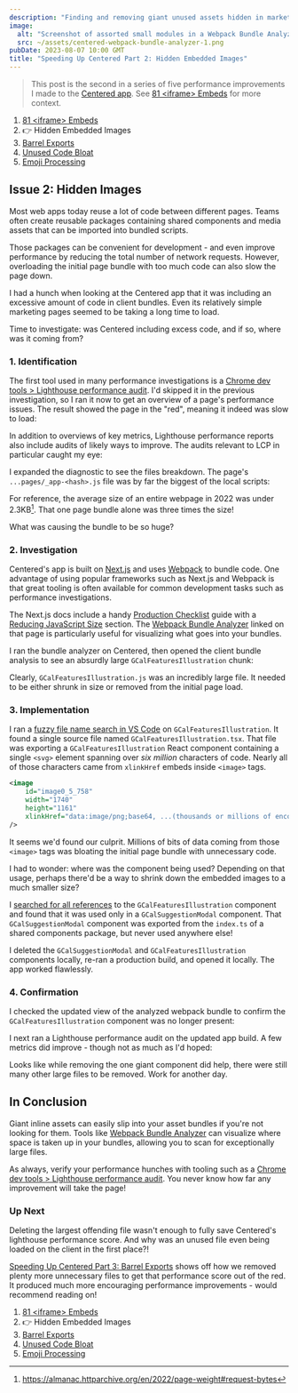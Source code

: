 ```yaml
---
description: "Finding and removing giant unused assets hidden in marketing page to speed up that page's performance."
image:
  alt: "Screenshot of assorted small modules in a Webpack Bundle Analyzer FoamTree visualization"
  src: ~/assets/centered-webpack-bundle-analyzer-1.png
pubDate: 2023-08-07 10:00 GMT
title: "Speeding Up Centered Part 2: Hidden Embedded Images"
---
```



> This post is the second in a series of five performance improvements I made to the [Centered app](https://centered.app).
> See [81 &lt;iframe&gt; Embeds](/blog/speeding-up-centered-part-1-81-iframe-embeds) for more context.

1. [81 &lt;iframe&gt; Embeds](/blog/speeding-up-centered-part-1-81-iframe-embeds)
1. 👉 Hidden Embedded Images
1. [Barrel Exports](/blog/speeding-up-centered-part-3-barrel-exports)
1. [Unused Code Bloat](/blog/speeding-up-centered-part-4-unused-code-bloat)
1. [Emoji Processing](/blog/speeding-up-centered-part-5-emoji-processing)

## Issue 2: Hidden Images

Most web apps today reuse a lot of code between different pages.
Teams often create reusable packages containing shared components and media assets that can be imported into bundled scripts.

Those packages can be convenient for development - and even improve performance by reducing the total number of network requests.
However, overloading the initial page bundle with too much code can also slow the page down.

I had a hunch when looking at the Centered app that it was including an excessive amount of code in client bundles.
Even its relatively simple marketing pages seemed to be taking a long time to load.

Time to investigate: was Centered including excess code, and if so, where was it coming from?

### 1. Identification

The first tool used in many performance investigations is a [Chrome dev tools > Lighthouse performance audit](https://developer.chrome.com/docs/devtools/lighthouse).
I'd skipped it in the previous investigation, so I ran it now to get an overview of a page's performance issues.
The result showed the page in the "red", meaning it indeed was slow to load:

<LabeledImage
	alt="Lighthouse performance report of 36 (in the red). 0.6 First Contentful Paint (green), 17.6s Largest Contentful Paint (red), 1,020ms Total Blocking Time (red), 0.007 Cumulative Layout Shift (green), 9.5s Speed Index (red)."
	note="An overall score of 36 with a >17s LCP is not ideal."
	src={lighthousePerformanceOverviewBefore}
/>

In addition to overviews of key metrics, Lighthouse performance reports also include audits of likely ways to improve.
The audits relevant to LCP in particular caught my eye:

<LabeledImage
	alt="LCP Opportunities and Diagnostics in the Lighthouse Performance report. Estimated Savings: 5.31s from Reduced Unused JavaScript; 2.56s from Preload Largest Contentful Paint Image. Diagnostics: Avoid enormous network payload s- total size was 26,705 KiB."
	note=">26,700KiB (>27MB) of code? Not ideal, and quite unusual."
	src={lighthousePerformanceLcpOpportunities}
/>

I expanded the diagnostic to see the files breakdown.
The page's `...pages/_app-<hash>.js` file was by far the biggest of the local scripts:

<LabeledImage
	alt="TODO TODO TODO TODO TODO TODO TODO"
	note="Interesting that over 80% of the payload was all in the page's bundle."
	src={lighthousePerformanceDiagnosticsPayloads}
/>

For reference, the average size of an entire webpage in 2022 was under 2.3KB[^1].
That one page bundle alone was three times the size!

What was causing the bundle to be so huge?

### 2. Investigation

Centered's app is built on [Next.js](https://nextjs.org) and uses [Webpack](https://webpack.js.org) to bundle code.
One advantage of using popular frameworks such as Next.js and Webpack is that great tooling is often available for common development tasks such as performance investigations.

The Next.js docs include a handy [Production Checklist](https://nextjs.org/docs/pages/building-your-application/deploying/production-checklist) guide with a [Reducing JavaScript Size](https://nextjs.org/docs/pages/building-your-application/deploying/production-checklist#reducing-javascript-size) section.
The [Webpack Bundle Analyzer](https://github.com/vercel/next.js/tree/canary/packages/next-bundle-analyzer) linked on that page is particularly useful for visualizing what goes into your bundles.

I ran the bundle analyzer on Centered, then opened the client bundle analysis to see an absurdly large `GCalFeaturesIllustration` chunk:

<LabeledImage
	alt="Webpack Bundle Analyzer gzipped output FoamTree visualization. Total chunk size is 11.58 MB, and the biggest chunk is pages/_app at 9.05 MB. A very large GCalFeaturesIllustration.js is inside the app bundle"
	note="Whoa. Never before in my time as a performance investigator had I seen a single file in a page bundle be larger than the entire included node_modules."
	src={webpackBundleAnalyzerClientBefore}
/>

Clearly, `GCalFeaturesIllustration.js` was an incredibly large file.
It needed to be either shrunk in size or removed from the initial page load.

### 3. Implementation

I ran a [fuzzy file name search in VS Code](https://code.visualstudio.com/docs/editor/editingevolved#_quick-file-navigation) on `GCalFeaturesIllustration`.
It found a single source file named `GCalFeaturesIllustration.tsx`.
That file was exporting a `GCalFeaturesIllustration` React component containing a single `<svg>` element spanning over _six million_ characters of code.
Nearly all of those characters came from `xlinkHref` embeds inside `<image>` tags.

```svg
<image
	id="image0_5_758"
	width="1740"
	height="1161"
	xlinkHref="data:image/png;base64, ...(thousands or millions of encoded image characters)..."
/>
```

It seems we'd found our culprit.
Millions of bits of data coming from those `<image>` tags was bloating the initial page bundle with unnecessary code.

I had to wonder: where was the component being used?
Depending on that usage, perhaps there'd be a way to shrink down the embedded images to a much smaller size?

I [searched for all references](https://code.visualstudio.com/docs/languages/typescript#_code-navigation) to the `GCalFeaturesIllustration` component and found that it was used only in a `GCalSuggestionModal` component.
That `GCalSuggestionModal` component was exported from the `index.ts` of a shared components package, but never used anywhere else!

I deleted the `GCalSuggestionModal` and `GCalFeaturesIllustration` components locally, re-ran a production build, and opened it locally.
The app worked flawlessly.

### 4. Confirmation

I checked the updated view of the analyzed webpack bundle to confirm the `GCalFeaturesIllustration` component was no longer present:

<LabeledImage
	alt="Webpack Bundle Analyzer gzipped output FoamTree visualization. Total chunk size is 7.28 MB, and the biggest chunk is pages/_app at 4.75 MB. By far the biggest chunks are large index.js files under node_modules/@fortawesome."
	note="The large @fortawesome files were still troubling, but at least GCalFeaturesIllustration was gone..."
	src={webpackBundleAnalyzerClientAfter}
/>

I next ran a Lighthouse performance audit on the updated app build.
A few metrics did improve - though not as much as I'd hoped:

<LabeledImage
	alt="Lighthouse performance report of 36 (in the red). 0.6 First Contentful Paint (green), 13.2 Largest Contentful Paint (red), 950ms Total Blocking Time (red), 0.044 Cumulative Layout Shift (green), 6.7s Speed Index (red)."
	note="LCP did shrink to about 13 seconds. That's still above a threshold such that the overall score didn't improve."
	src={lighthousePerformanceOverviewAfter}
/>

Looks like while removing the one giant component did help, there were still many other large files to be removed.
Work for another day.

## In Conclusion

Giant inline assets can easily slip into your asset bundles if you're not looking for them.
Tools like [Webpack Bundle Analyzer](https://github.com/vercel/next.js/tree/canary/packages/next-bundle-analyzer) can visualize where space is taken up in your bundles, allowing you to scan for exceptionally large files.

As always, verify your performance hunches with tooling such as a [Chrome dev tools > Lighthouse performance audit](https://developer.chrome.com/docs/devtools/lighthouse).
You never know how far any improvement will take the page!

### Up Next

Deleting the largest offending file wasn't enough to fully save Centered's lighthouse performance score.
And why was an unused file even being loaded on the client in the first place?!

[Speeding Up Centered Part 3: Barrel Exports](/blog/speeding-up-centered-part-3-barrel-exports) shows off how we removed plenty more unnecessary files to get that performance score out of the red.
It produced much more encouraging performance improvements - would recommend reading on!

1. [81 &lt;iframe&gt; Embeds](/blog/speeding-up-centered-part-1-81-iframe-embeds)
1. 👉 Hidden Embedded Images
1. [Barrel Exports](/blog/speeding-up-centered-part-3-barrel-exports)
1. [Unused Code Bloat](/blog/speeding-up-centered-part-4-unused-code-bloat)
1. [Emoji Processing](/blog/speeding-up-centered-part-5-emoji-processing)

[^1]: https://almanac.httparchive.org/en/2022/page-weight#request-bytes
